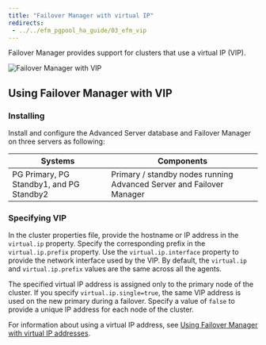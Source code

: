 ```yaml
---
title: "Failover Manager with virtual IP"
redirects:
 - ../../efm_pgpool_ha_guide/03_efm_vip
---
```



Failover Manager provides support for clusters that use a virtual IP (VIP). 

![Failover Manager with VIP](images/efm_with_vip.png)

## Using Failover Manager with VIP

### Installing

Install and configure the Advanced Server database and Failover Manager
on three servers as following:

  
  Systems                                   |Components
  ------------------------------------------|-----------------------------------------------------------------------------
  PG Primary, PG Standby1, and PG Standby2  | Primary / standby nodes running Advanced Server and Failover Manager
  

### Specifying VIP

In the cluster properties file, provide the hostname or IP address in
the `virtual.ip` property. Specify the corresponding prefix in the
`virtual.ip.prefix` property. Use the `virtual.ip.interface` property to
provide the network interface used by the VIP. By default, the
`virtual.ip` and `virtual.ip.prefix` values are the same across all the
agents.

The specified virtual IP address is assigned only to the primary node of
the cluster. If you specify `virtual.ip.single=true`, the same VIP address
is used on the new primary during a failover. Specify a
value of `false` to provide a unique IP address for each node of the
cluster.

For information about using a virtual IP address, see [Using Failover Manager with virtual IP addresses](/efm/latest/04_configuring_efm/05_using_vip_addresses/#using_vip_addresses).